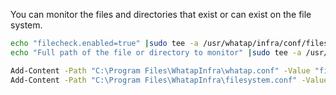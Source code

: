 You can monitor the files and directories that exist or can exist on the file system.

<Tabs>
<TabItem value="lxs" label="Linux Shell">

```bash title=SH
echo "filecheck.enabled=true" |sudo tee -a /usr/whatap/infra/conf/filesystem.conf
echo "Full path of the file or directory to monitor" |sudo tee -a /usr/whatap/infra/conf/filesystem.conf
```

</TabItem>
<TabItem value="wps" label="Windows Powershell">

```bash title=SH
Add-Content -Path "C:\Program Files\WhatapInfra\whatap.conf" -Value "filecheck.enabled=true"
Add-Content -Path "C:\Program Files\WhatapInfra\filesystem.conf" -Value "Full path of the file or directory to monitor"
```

</TabItem>
</Tabs>
